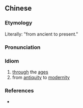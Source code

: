 {{also|古往今来}}
==Chinese==
{{zh-forms|s=古往今来}}

===Etymology===
Literally: "from ancient to present."

===Pronunciation===
{{zh-pron
|m=gǔwǎngjīnlái
|cat=id
}}

===Idiom===
{{zh-idiom}}

# [[through]] the [[ages]]
# from [[antiquity]] to [[modernity]]

===References===
* {{cite-book|last=中国社会科学院语言研究所词典编辑室|first=Zhongguo she hui ke xue yuan Yu yan yan jiu suo. Ci dian bian ji shi|year=2008|edition=5th|title=现代汉语词典|language=Chinese|publisher=商务印书馆|location=北京|isbn=978-7-100-04385-4}}